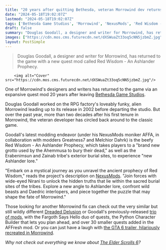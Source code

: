 ```yaml
---
title: "20 years after quitting Bethesda, veteran Morrowind dev returns to the funky RPG to create new mods"
date: "2024-05-18T19:02:07Z"
lastmod: "2024-05-18T19:02:07Z"
tags: ['Bethesda Game Studios', 'Morrowind', 'NexusMods', 'Red Wisdom - An Ashlander Prophecy', 'Elder Scrolls', 'Dreaded Delusion', 'GTA 6']
draft: false
summary: "Douglas Goodall, a designer and writer for Morrowind, has returned to the game with a new quest mod called Red Wisdom - An Ashlander Prophecy."
images: ["https://cdn.mos.cms.futurecdn.net/dXSWuaZt33oq5cNN5jzbmZ.jpg"]
layout: PostSimple
---
```

> Douglas Goodall, a designer and writer for Morrowind, has returned to the game with a new quest mod called Red Wisdom - An Ashlander Prophecy.


        <img alt="Cover" src="https://cdn.mos.cms.futurecdn.net/dXSWuaZt33oq5cNN5jzbmZ.jpg"/>
        
One of Morrowind's designers and writers has returned to the game via an expansive quest mod 20 years after leaving [Bethesda Game Studios](https://www.gamesradar.com/tag/bethesda-game-studios/).

Douglas Goodall worked on the RPG factory's loveably funky, alien Morrowind leading up to its release in 2002 before departing the studio. But over the past year, more than two decades after his first tenure in Morrowind, the veteran developer has circled back around to the classic game.

Goodall's latest modding endeavor (under his NexusMods moniker AFFA, in collaboration with modders Greatness7 and Melchior Dahrk) is the beefy Red Wisdom - An Ashlander Prophecy, which takes players to a "brand new grotto used by the Ahemmusa to bury their dead," as well as the Erabenimsun and Zainab tribe's exterior burial sites, to experience "new Ashlander lore."

"Embark on a mystical journey as you unravel the ancient prophecy of Red Wisdom," reads the project's description on [NexusMods](https://www.nexusmods.com/morrowind/mods/54525?tab=description). "Join forces with wide-eyed Nirani to unlock the hidden truths that lie within the sacred burial sites of the tribes. Explore a new angle to Ashlander lore, confront wild beasts and Daedric interlopers, and piece together the puzzle that may shape the fate of Morrowind."

Those looking for another Morrowind fix can check out the very similar but still wildly different [Dreaded Delusion](https://www.gamesradar.com/psychedelic-old-school-elder-scrolls-homage-gets-even-bigger-and-better-with-a-free-update-challenging-players-to-slay-a-mad-king/) or Goodall's previously-released [trio of mods](https://next.nexusmods.com/profile/AFFA/mods?gameId=100), with the Fargoth Says Hello duo of quests, the Python Character Builder that lets you plan ahead, and over 30 smaller quests added in the AFFresh mod. Or you can just have a laugh with [the GTA 6 trailer, hilariously recreated in Morrowind](https://www.gamesradar.com/first-gta-6-trailer-hilariously-recreated-in-morrowinds-weird-alien-world/). 

*Why not check out everything we know about *[<em>The Elder Scrolls 6</em>](https://www.gamesradar.com/elder-scrolls-6-release-date-location-news-races/)*?*
        